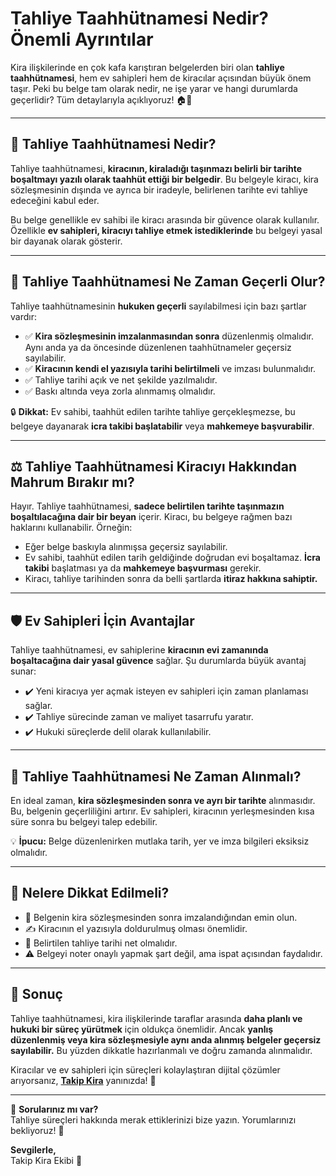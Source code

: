 # **Tahliye Taahhütnamesi Nedir? Önemli Ayrıntılar**

Kira ilişkilerinde en çok kafa karıştıran belgelerden biri olan **tahliye taahhütnamesi**, hem ev sahipleri hem de kiracılar açısından büyük önem taşır. Peki bu belge tam olarak nedir, ne işe yarar ve hangi durumlarda geçerlidir? Tüm detaylarıyla açıklıyoruz! 🏠📄

---

## 🧾 **Tahliye Taahhütnamesi Nedir?**

Tahliye taahhütnamesi, **kiracının, kiraladığı taşınmazı belirli bir tarihte boşaltmayı yazılı olarak taahhüt ettiği bir belgedir**. Bu belgeyle kiracı, kira sözleşmesinin dışında ve ayrıca bir iradeyle, belirlenen tarihte evi tahliye edeceğini kabul eder.

Bu belge genellikle ev sahibi ile kiracı arasında bir güvence olarak kullanılır. Özellikle **ev sahipleri, kiracıyı tahliye etmek istediklerinde** bu belgeyi yasal bir dayanak olarak gösterir.

---

## 📌 **Tahliye Taahhütnamesi Ne Zaman Geçerli Olur?**

Tahliye taahhütnamesinin **hukuken geçerli** sayılabilmesi için bazı şartlar vardır:

- ✅ **Kira sözleşmesinin imzalanmasından sonra** düzenlenmiş olmalıdır. Aynı anda ya da öncesinde düzenlenen taahhütnameler geçersiz sayılabilir.
- ✅ **Kiracının kendi el yazısıyla tarihi belirtilmeli** ve imzası bulunmalıdır.
- ✅ Tahliye tarihi açık ve net şekilde yazılmalıdır.
- ✅ Baskı altında veya zorla alınmamış olmalıdır.

🔒 **Dikkat:** Ev sahibi, taahhüt edilen tarihte tahliye gerçekleşmezse, bu belgeye dayanarak **icra takibi başlatabilir** veya **mahkemeye başvurabilir**.

---

## ⚖️ **Tahliye Taahhütnamesi Kiracıyı Hakkından Mahrum Bırakır mı?**

Hayır. Tahliye taahhütnamesi, **sadece belirtilen tarihte taşınmazın boşaltılacağına dair bir beyan** içerir. Kiracı, bu belgeye rağmen bazı haklarını kullanabilir. Örneğin:

- Eğer belge baskıyla alınmışsa geçersiz sayılabilir.
- Ev sahibi, taahhüt edilen tarih geldiğinde doğrudan evi boşaltamaz. **İcra takibi** başlatması ya da **mahkemeye başvurması** gerekir.
- Kiracı, tahliye tarihinden sonra da belli şartlarda **itiraz hakkına sahiptir.**

---

## 🛡️ **Ev Sahipleri İçin Avantajlar**

Tahliye taahhütnamesi, ev sahiplerine **kiracının evi zamanında boşaltacağına dair yasal güvence** sağlar. Şu durumlarda büyük avantaj sunar:

- ✔️ Yeni kiracıya yer açmak isteyen ev sahipleri için zaman planlaması sağlar.
- ✔️ Tahliye sürecinde zaman ve maliyet tasarrufu yaratır.
- ✔️ Hukuki süreçlerde delil olarak kullanılabilir.

---

## 📅 **Tahliye Taahhütnamesi Ne Zaman Alınmalı?**

En ideal zaman, **kira sözleşmesinden sonra ve ayrı bir tarihte** alınmasıdır. Bu, belgenin geçerliliğini artırır. Ev sahipleri, kiracının yerleşmesinden kısa süre sonra bu belgeyi talep edebilir.

💡 **İpucu:** Belge düzenlenirken mutlaka tarih, yer ve imza bilgileri eksiksiz olmalıdır.

---

## 🧐 **Nelere Dikkat Edilmeli?**

- 📄 Belgenin kira sözleşmesinden sonra imzalandığından emin olun.
- ✍️ Kiracının el yazısıyla doldurulmuş olması önemlidir.
- 📆 Belirtilen tahliye tarihi net olmalıdır.
- ⚠️ Belgeyi noter onaylı yapmak şart değil, ama ispat açısından faydalıdır.

---

## 🚀 **Sonuç**

Tahliye taahhütnamesi, kira ilişkilerinde taraflar arasında **daha planlı ve hukuki bir süreç yürütmek** için oldukça önemlidir. Ancak **yanlış düzenlenmiş veya kira sözleşmesiyle aynı anda alınmış belgeler geçersiz sayılabilir.** Bu yüzden dikkatle hazırlanmalı ve doğru zamanda alınmalıdır.

Kiracılar ve ev sahipleri için süreçleri kolaylaştıran dijital çözümler arıyorsanız, [**Takip Kira**](https://www.takipkira.com) yanınızda! 💙

---

📩 **Sorularınız mı var?**  
Tahliye süreçleri hakkında merak ettiklerinizi bize yazın. Yorumlarınızı bekliyoruz! 💬

**Sevgilerle,**  
Takip Kira Ekibi 💙
